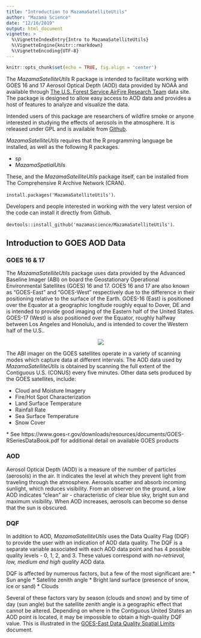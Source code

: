 ```yaml
---
title: "Introduction to MazamaSatelliteUtils"
author: "Mazama Science"
date: "12/16/2019"
output: html_document
vignette: >
  %\VignetteIndexEntry{Intro to MazamaSatelliteUtils}
  %\VignetteEngine{knitr::rmarkdown}
  %\VignetteEncoding{UTF-8}
---
```


```r
knitr::opts_chunk$set(echo = TRUE, fig.align = 'center')
```

The _MazamaSatelliteUtils_ R package is intended to facilitate working with GOES 16 and 17 Aerosol Optical Depth (AOD) data provided by NOAA and available through [The U.S. Forest Service AirFire Research Team](airfire.org) data site.  The package is designed to allow easy access to AOD data and provides a host of features to analyze and visualize the data.

Intended users of this package are researchers of wildfire smoke or anyone interested in studying the effects of aerosols in the atmosphere.  It is released under GPL and is available from [Github](https://github.com/MazamaScience/MazamaSatelliteUtils).

_MazamaSatelliteUtils_ requires that the R programming language be installed, as well as the following R packages.

* _sp_ 
* _MazamaSpatialUtils_

These, and the _MazamaSatelliteUtils_ package itself, can be installed from The Comprehensive R Archive Network (CRAN). 

```install.packages('MazamaSatelliteUtils')```.

Developers and people interested in working with the very latest version of the code can install it directly from Github. 

```devtools::install_github('mazamascience/MazamaSatelliteUtils')```.


## Introduction to GOES AOD Data

### GOES 16 & 17

The _MazamaSatelliteUtils_ package uses data provided by the Advanced Baseline Imager (ABI) on board the Geostationary Operational Environmental Satellites (GOES) 16 and 17.  GOES 16 and 17 are also known as "GOES-East" and "GOES-West" respectively due to the difference in their positioning relative to the surface of the Earth.   GOES-16 (East) is positioned over the Equator at a geographic longitude roughly equal to Dover, DE and is intended to provide good imaging of the Eastern half of the United States.  GOES-17 (West) is also positioned over the Equator, roughly halfway between Los Angeles and Honolulu, and is intended to cover the Western half of the U.S..  

<center>
![](img/GOESWestEast.jpg)
</center>

The ABI imager on the GOES satellites operate in a variety of scanning modes which capture data at different intervals.  The AOD data used by _MazamaSatelliteUtils_ is obtained by scanning the full extent of the Contiguous U.S. (CONUS) every five minutes.  Other data sets produced by the GOES satellites, include:

* Cloud and Moisture Imagery 
* Fire/Hot Spot Characterization
* Land Surface Temperature
* Rainfall Rate
* Sea Surface Temperature
* Snow Cover

\* See https://www.goes-r.gov/downloads/resources/documents/GOES-RSeriesDataBook.pdf for additional detail on available GOES products

### AOD

Aerosol Optical Depth (AOD) is a measure of the number of particles (aerosols) in the air.  It indicates the level at which they prevent light from traveling through the atmosphere. Aerosols scatter and absorb incoming sunlight, which reduces visibility.  From an observer on the ground, a low AOD indicates “clean” air - characteristic of clear blue sky, bright sun and maximum visibility.  When AOD increases, aerosols can become so dense that the sun is obscured.  

### DQF 

In addition to AOD, _MazamaSatelliteUtils_ uses the Data Quality Flag (DQF) to provide the user with an indication of AOD data quality.  The DQF is a separate variable associated with each AOD data point and has 4 possible quality levels - 0, 1, 2, and 3.  These values correspond with _no-retrieval, low, medium and high quality_ AOD data.

DQF is affected by numerous factors, but a few of the most significant are:
* Sun angle
* Satellite zenith angle
* Bright land surface (presence of snow, ice or sand)
* Clouds

Several of these factors vary by season (clouds and snow) and by time of day (sun angle) but the satellite zenith angle is a geographic effect that cannot be altered.  Depending on where in the Contiguous United States an AOD point is located, it may be impossible to obtain a high-quality DQF value.  This is illustrated in the [GOES-East Data Quality Spatial Limits](goes-east_data_quality_limits.html) document.